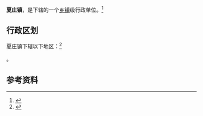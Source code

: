 {{中国乡级行政区|37/07/85/103/000}}

'''夏庄镇'''，是{{PRC admin/fullname|37/07/85/103/000|3}}下辖的一个[[乡镇|乡镇]]级行政单位。<ref>{{PRC admin/ref sgc|{{PRC admin/parent|37/07/85/103/000}}}}</ref>

== 行政区划 ==

夏庄镇下辖以下地区：<ref>{{PRC admin/ref sgc|37/07/85/103/000}}</ref>

{{PRC admin/children|37/07/85/103/000}}。

== 参考资料 ==

{{reflist}}

{{行政区划小作品}}
{{PRC admin/navcat|37/07/85/103/000}}